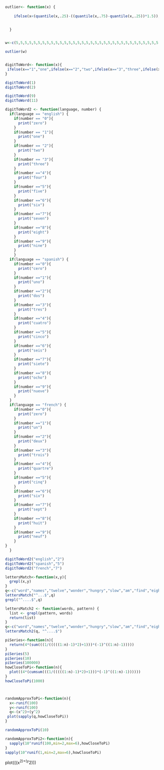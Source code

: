```r

outlier<- function(x) {
 
    ifelse(x<(quantile(x,.25)-((quantile(x,.75)-quantile(x,.25))*1.5)),x,ifelse(x>(quantile(x,.75)+((quantile(x,.75)-quantile(x,.25))*1.5)),x,"Not an Outlier"))
    
    
  }


w<-c(5,5,5,5,5,5,5,5,5,5,5,5,5,5,5,5,5,5,5,5,5,5,5,5,5,5,5,5,5,5,5,5,5,5,5,5,5,5,5,5,5,5,5,5,5,5,5,5,5,5,5,5,5,5,5,5,5,5,5,5,5,5,5,5,5,5,5,5,5,5,5,5,5,5,-1000,1000)

outlier(w)
```

```r

```


```r
digitToWord<- function(x){
 ifelse(x=="1","one",ifelse(x=="2","two",ifelse(x=="3","three",ifelse(x=="4","four",ifelse(x=="5","five",ifelse(x=="6","six",ifelse(x=="7","seven",ifelse(x=="8","eight",ifelse(x=="9","nine","Needs to be between 0 and 10")))))))))
}

digitToWord(1)
digitToWord(2)

digitToWord(9)
digitToWord(11)
```

```r
digitToWord2 <- function(language, number) {
  if(language == "english") {
    if(number == "0"){ 
      print("zero")
    }
    if(number == "1"){
      print("one")
    }
    if(number == "2"){
      print("two")
    }
    if(number == "3"){
      print("three")
    }
    if(number =="4"){
      print("four")
    }
    if(number =="5"){
      print("five")
    }
    if(number =="6"){
      print("six")
    }
    if(number =="7"){
      print("seven")
    }
    if(number =="8"){
      print("eight")
    }
    if(number =="9"){
      print("nine")
    }
    }
  if(language == "spanish") {
    if(number =="0"){
      print("cero")
    }
    if(number =="1"){
      print("uno")
    }
    if(number =="2"){
      print("dos")
    }
    if(number =="3"){
      print("tres")
    }
    if(number =="4"){
      print("cuatro")
    }
    if(number =="5"){
      print("cinco")
    }
    if(number =="6"){
      print("seis")
    }
    if(number =="7"){
      print("siete")
    }
    if(number =="8"){
      print("ocho")
    }
    if(number =="9"){
      print("nueve")
    }
  }
  if(language == "french") {
    if(number =="0"){
      print("zero")
    }
    if(number =="1"){
      print("un")
    }
    if(number =="2"){
      print("deux")
    }
    if(number =="3"){
      print("trois")
    }
    if(number =="4"){
      print("quartre")
    }
    if(number =="5"){
      print("cinq")
    }
    if(number =="6"){
      print("six")
    }
    if(number =="7"){
      print("sept")
    }
    if(number =="8"){
      print("huit")
    }
    if(number =="9"){
      print("neuf")
    }
}
  }

digitToWord2("english","2")
digitToWord2("spanish","5")
digitToWord2("french","7")
```

```r
lettersMatch<-function(x,y){
  grepl(x,y)
}
q<-c("word","names","twelve","wonder","hungry","slow","am","find","eighteen","search")
lettersMatch("^...$",q)
grepl("^....$",q)
```

```r
lettersMatch2 <- function(words, pattern) {
  list <- grepl(pattern, words)
  return(list)
}
q<-c("word","names","twelve","wonder","hungry","slow","am","find","eighteen","search")
lettersMatch2(q, "^....$")
```


```r
piSeries<-function(n){
  return(4*(sum(((1/(((((1:n)-1)*2)+1)))*(-1)^((1:n)-1)))))
}
piSeries(5)
piSeries(10)
piSeries(100000)
howCloseToPi<-function(n){
  plot((4*(cumsum(((1/(((((1:n)-1)*2)+1)))*(-1)^((1:n)-1))))))
}
howCloseToPi(1000)



randomApproxToPi<-function(n){
  x<-runif(100)
  y<-runif(100)
  q<-(x^2)+(y^2)
 plot(sapply(q,howCloseToPi))
}

randomApproxToPi(10)
```


```r
randomApproxToPi2<-function(n){
  sapply(10^runif(100,min=2,max=6),howCloseToPi)
}
sapply(10^runif(1,min=2,max=6),howCloseToPi)
```
 plot(((x^2)+(y^2)))